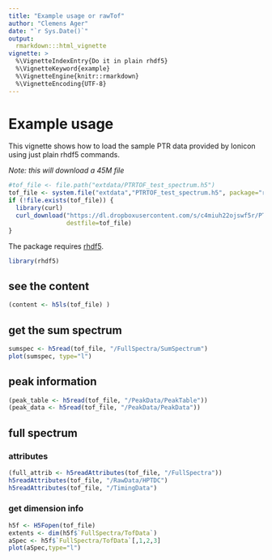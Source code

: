 ```yaml
---
title: "Example usage or rawTof"
author: "Clemens Ager"
date: "`r Sys.Date()`"
output: 
  rmarkdown:::html_vignette
vignette: >
  %\VignetteIndexEntry{Do it in plain rhdf5}
  %\VignetteKeyword{example}
  %\VignetteEngine{knitr::rmarkdown}
  %\VignetteEncoding{UTF-8}
---
```


# Example usage

This vignette shows how to load the sample PTR data provided by
Ionicon using just plain rhdf5 commands.

_Note: this will download a 45M file_
```r
#tof_file <- file.path("extdata/PTRTOF_test_spectrum.h5")
tof_file <- system.file("extdata","PTRTOF_test_spectrum.h5", package="rawTof")
if (!file.exists(tof_file)) {
  library(curl)
  curl_download("https://dl.dropboxusercontent.com/s/c4miuh22ojswf5r/PTRTOF_test_spectrum.h5?dl=0#",
				destfile=tof_file)
}
```

The package requires [rhdf5](https://bioconductor.org/packages/release/bioc/html/rhdf5.html).
```r
library(rhdf5)
```

## see the content

```r
(content <- h5ls(tof_file) )
```

## get the sum spectrum

```r
sumspec <- h5read(tof_file, "/FullSpectra/SumSpectrum")
plot(sumspec, type="l")
```

## peak information

```r
(peak_table <- h5read(tof_file, "/PeakData/PeakTable"))
(peak_data <- h5read(tof_file, "/PeakData/PeakData"))
```


## full spectrum

### attributes 

```r
(full_attrib <- h5readAttributes(tof_file, "/FullSpectra"))
h5readAttributes(tof_file, "/RawData/HPTDC")
h5readAttributes(tof_file, "/TimingData")
```

### get dimension info

```r
h5f <- H5Fopen(tof_file)
extents <- dim(h5f$`FullSpectra/TofData`)
aSpec <- h5f$`FullSpectra/TofData`[,1,2,3]
plot(aSpec,type="l")
```

